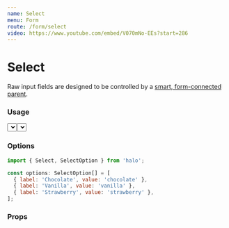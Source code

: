 ```yaml
---
name: Select
menu: Form
route: /form/select
video: https://www.youtube.com/embed/V070mNo-EEs?start=286
---
```



# Select

Raw input fields are designed to be controlled by a [smart, form-connected parent](https://github.com/venturehacks/AngelList/blob/master/frontend/talent/components/Form/TextField/index.tsx).

### Usage

<Playground>
  <Label
    field="title"
    title="Job Title"
    byline="Select your position"
    containsFieldGroup
  >
    <div className="max-w-lg space-x-8">
      <Select
        name="title"
        value="software engineer"
        options={[
          { label: 'Software Engineer', value: 'eng' },
          { label: 'Product Manager', value: 'pm]' },
          { label: 'Head of Sales', value: 'hs' },
        ]}
        onChange={() => {}}
      />
      <Select
        name="title"
        value="oops, error"
        options={[
          { label: 'Product Manager', value: 'pm]' },
          { label: 'Software Engineer', value: 'eng' },
          { label: 'Head of Sales', value: 'hs' },
        ]}
        onChange={() => {}}
        hasError
      />
    </div>
  </Label>
</Playground>

### Options

```jsx
import { Select, SelectOption } from 'halo';

const options: SelectOption[] = [
  { label: 'Chocolate', value: 'chocolate' },
  { label: 'Vanilla', value: 'vanilla' },
  { label: 'Strawberry', value: 'strawberry' },
];
```

### Props

<Props of={Select} />
